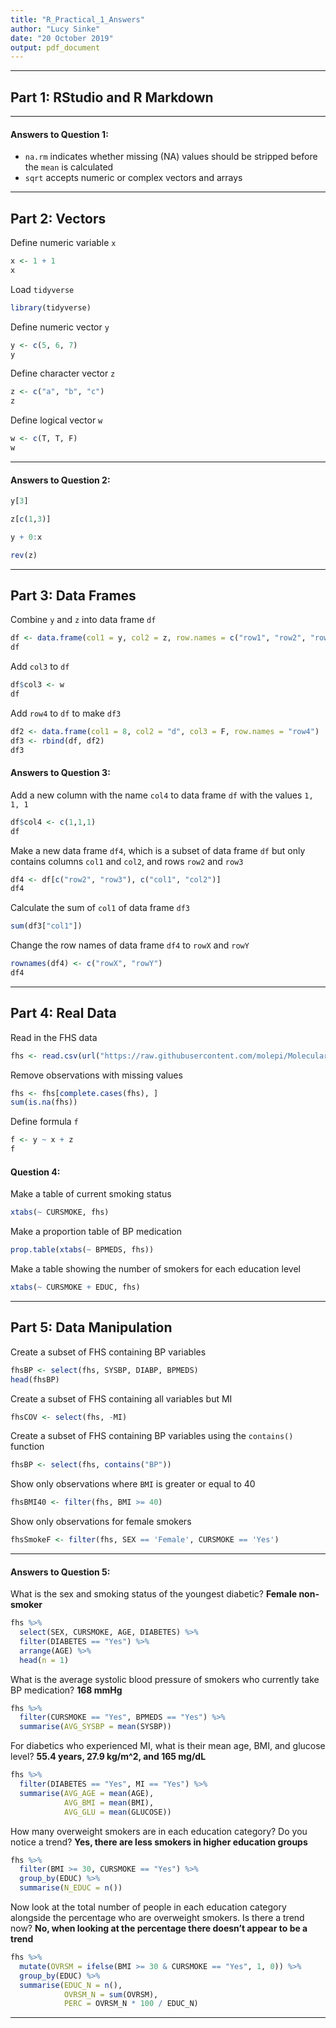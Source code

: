 ```yaml
---
title: "R_Practical_1_Answers"
author: "Lucy Sinke"
date: "20 October 2019"
output: pdf_document
---
```


***

## Part 1: RStudio and R Markdown

***

#### Answers to Question 1:

* `na.rm` indicates whether missing (NA) values should be stripped before the `mean` is calculated
* `sqrt` accepts numeric or complex vectors and arrays

***

## Part 2: Vectors

Define numeric variable `x`
```r
x <- 1 + 1
x
```

Load `tidyverse`
```r
library(tidyverse)
```

Define numeric vector `y`
```r
y <- c(5, 6, 7)
y
```

Define character vector `z`
```r
z <- c("a", "b", "c")
z
```

Define logical vector `w`
```r
w <- c(T, T, F)
w
```

***

#### Answers to Question 2:

```r
y[3]
```

```r
z[c(1,3)]
```

```r
y + 0:x
```

```r
rev(z)
```

***

## Part 3: Data Frames

Combine `y` and `z` into data frame `df`
```r
df <- data.frame(col1 = y, col2 = z, row.names = c("row1", "row2", "row3"))
df
```

Add `col3` to `df`
```r
df$col3 <- w
df
```

Add `row4` to `df` to make `df3`
```r
df2 <- data.frame(col1 = 8, col2 = "d", col3 = F, row.names = "row4")
df3 <- rbind(df, df2)
df3
```

#### Answers to Question 3:

Add a new column with the name `col4` to data frame `df` with the values `1, 1, 1`
```r
df$col4 <- c(1,1,1)
df
```

Make a new data frame `df4`, which is a subset of data frame `df` but only contains columns `col1` and `col2`, and rows `row2` and `row3`
```r
df4 <- df[c("row2", "row3"), c("col1", "col2")]
df4
```

Calculate the sum of `col1` of data frame `df3`
```r
sum(df3["col1"])
```

Change the row names of data frame `df4` to `rowX` and `rowY`
```r
rownames(df4) <- c("rowX", "rowY")
df4
```

***

## Part 4: Real Data

Read in the FHS data
```r
fhs <- read.csv(url("https://raw.githubusercontent.com/molepi/Molecular-Data-Science/master/RIntro_practical/data.csv"))
```

Remove observations with missing values
```r
fhs <- fhs[complete.cases(fhs), ]
sum(is.na(fhs))
```

Define formula `f`
```r
f <- y ~ x + z
f
```

#### Question 4:

Make a table of current smoking status
```r
xtabs(~ CURSMOKE, fhs)
```

Make a proportion table of BP medication
```r
prop.table(xtabs(~ BPMEDS, fhs))
```

Make a table showing the number of smokers for each education level
```r
xtabs(~ CURSMOKE + EDUC, fhs)
```

***

## Part 5: Data Manipulation

Create a subset of FHS containing BP variables
```r
fhsBP <- select(fhs, SYSBP, DIABP, BPMEDS)
head(fhsBP)
```

Create a subset of FHS containing all variables but MI
```r
fhsCOV <- select(fhs, -MI)
```

Create a subset of FHS containing BP variables using the `contains()` function
```r
fhsBP <- select(fhs, contains("BP"))
```

Show only observations where `BMI` is greater or equal to 40
```r
fhsBMI40 <- filter(fhs, BMI >= 40)
```

Show only observations for female smokers
```r
fhsSmokeF <- filter(fhs, SEX == 'Female', CURSMOKE == 'Yes')
```

***

#### Answers to Question 5:

What is the sex and smoking status of the youngest diabetic? 
**Female non-smoker**
```r
fhs %>%
  select(SEX, CURSMOKE, AGE, DIABETES) %>%
  filter(DIABETES == "Yes") %>%
  arrange(AGE) %>%
  head(n = 1)
```

What is the average systolic blood pressure of smokers who currently take BP medication? 
**168 mmHg**
```r
fhs %>%
  filter(CURSMOKE == "Yes", BPMEDS == "Yes") %>%
  summarise(AVG_SYSBP = mean(SYSBP))
```

For diabetics who experienced MI, what is their mean age, BMI, and glucose level? 
**55.4 years, 27.9 kg/m^2, and 165 mg/dL**
```r
fhs %>%
  filter(DIABETES == "Yes", MI == "Yes") %>%
  summarise(AVG_AGE = mean(AGE),
            AVG_BMI = mean(BMI),
            AVG_GLU = mean(GLUCOSE))
```

How many overweight smokers are in each education category? Do you notice a trend?
**Yes, there are less smokers in higher education groups**
```r
fhs %>%
  filter(BMI >= 30, CURSMOKE == "Yes") %>%
  group_by(EDUC) %>%
  summarise(N_EDUC = n())
```

Now look at the total number of people in each education category alongside the percentage who are overweight smokers. Is there a trend now?
**No, when looking at the percentage there doesn't appear to be a trend**
```r
fhs %>%
  mutate(OVRSM = ifelse(BMI >= 30 & CURSMOKE == "Yes", 1, 0)) %>%
  group_by(EDUC) %>%
  summarise(EDUC_N = n(),
            OVRSM_N = sum(OVRSM),
            PERC = OVRSM_N * 100 / EDUC_N)
```

***